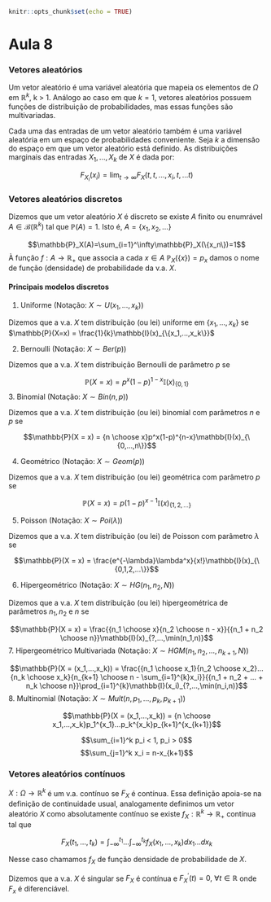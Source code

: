 ```r
knitr::opts_chunk$set(echo = TRUE)
```

# Aula 8 

### Vetores aleatórios

Um vetor aleatório é uma variável aleatória que mapeia os elementos de $\Omega$ em $\mathbb{R}^k$, k > 1. 
Análogo ao caso em que $k=1$, vetores aleatórios possuem funções de distribuição de probabilidades, mas essas funções são multivariadas.

Cada uma das entradas de um vetor aleatório também é uma variável aleatória em um espaço de probabilidades conveniente. Seja $k$ a dimensão do espaço em que um vetor aleatório está definido. As distribuições marginais das entradas $X_1,...,X_k$ de $X$ é dada por:

$$F_{X_i}(x_i) = \lim_{t \rightarrow \infty} F_X(t,t,...,x_i, t,...t)$$

### Vetores aleatórios discretos

Dizemos que um vetor aleatório $X$ é discreto se existe $A$ finito ou enumrável $A \in \mathcal{B}(\mathbb{R}^k)$ tal que $\mathbb{P}(A) = 1$. Isto é, $A = \{x_1,x_2,...\}$

$$\mathbb{P}_X(A)=\sum_{i=1}^\infty\mathbb{P}_X(\{x_n\})=1$$
À função $f:A\rightarrow\mathbb{R}_+$ que associa a cada $x \in A$ $\mathbb{P}_X(\{x\})=p_x$ damos o nome de função (densidade) de probabilidade da v.a. $X$.

#### Principais modelos discretos

1. Uniforme (Notação: $X \sim U(x_1,...,x_k)$)

Dizemos que a v.a. $X$ tem distribuição (ou lei) uniforme em $\{x_1,...,x_k\}$ se $\mathbb{P}(X=x) = \frac{1}{k}\mathbb{I}(x)_{\{x_1,...,x_k\}}$

2. Bernoulli (Notação: $X \sim Ber(p)$)

Dizemos que a v.a. $X$ tem distribuição Bernoulli de parâmetro $p$ se

$$\mathbb{P}(X = x) = p^x(1-p)^{1-x}\mathbb{I}(x)_{\{0,1\}}$$
3. Binomial (Notação: $X \sim Bin(n,p)$)

Dizemos que a v.a. $X$ tem distribuição (ou lei) binomial com parâmetros $n$ e $p$ se

$$\mathbb{P}(X = x) = {n \choose x}p^x(1-p)^{n-x}\mathbb{I}(x)_{\{0,...,n\}}$$

4. Geométrico (Notação: $X \sim Geom(p)$)

Dizemos que a v.a. $X$ tem distribuição (ou lei) geométrica com parâmetro $p$ se

$$\mathbb{P}(X = x) = p(1-p)^{x-1}\mathbb{I}(x)_{\{1,2,...\}}$$

5. Poisson (Notação: $X \sim Poi(\lambda)$)

Dizemos que a v.a. $X$ tem distribuição (ou lei) de Poisson com parâmetro $\lambda$ se

$$\mathbb{P}(X = x) = \frac{e^{-\lambda}\lambda^x}{x!}\mathbb{I}(x)_{\{0,1,2,...\}}$$

6. Hipergeométrico (Notação: $X \sim HG(n_1,n_2,N)$)

Dizemos que a v.a. $X$ tem distribuição (ou lei) hipergeométrica de parâmetros $n_1, n_2$ e $n$ se

$$\mathbb{P}(X = x) = \frac{{n_1 \choose x}{n_2 \choose n - x}}{{n_1 + n_2 \choose n}}\mathbb{I}(x)_{?,...,\min(n_1,n)}$$
7. Hipergeométrico Multivariada (Notação: $X \sim HGM(n_1,n_2,...,n_{k+1},N)$)

$$\mathbb{P}(X = (x_1,...,x_k)) = \frac{{n_1 \choose x_1}{n_2 \choose x_2}...{n_k \choose x_k}{n_{k+1} \choose n - \sum_{i=1}^{k}x_i}}{{n_1 + n_2 + ... + n_k \choose n}}\prod_{i=1}^{k}\mathbb{I}(x_i)_{?,...,\min(n_i,n)}$$
8. Multinomial (Notação: $X \sim Mult(n,p_1,...,p_k,p_{k+1})$)

$$\mathbb{P}(X = (x_1,...,x_k)) = {n \choose x_1,...,x_k}p_1^{x_1}...p_k^{x_k}p_{k+1}^{x_{k+1}}$$

$$\sum_{i=1}^k p_i < 1, p_i > 0$$
$$\sum_{j=1}^k x_i = n-x_{k+1}$$

### Vetores aleatórios contínuos

$X:\Omega \rightarrow \mathbb{R}^k$ é um v.a. contínuo se $F_X$ é contínua. Essa definição apoia-se na definição de continuidade usual, analogamente definimos um vetor aleatório $X$ como absolutamente contínuo se existe $f_X:\mathbb{R}^k \rightarrow \mathbb{R}_+$ contínua tal que

$$F_X(t_1,...,t_k) = \int_{-\infty}^{t_1}...\int_{-\infty}^{t_k}f_X(x_1,...,x_k)dx_1...dx_k$$

Nesse caso chamamos $f_{X}$ de função densidade de probabilidade de $X$.

Dizemos que a v.a. $X$ é singular se $F_X$ é contínua e $F_X^{'}(t) = 0, \ \forall t \in \mathbb{R}$ onde $F_x$ é diferenciável.
